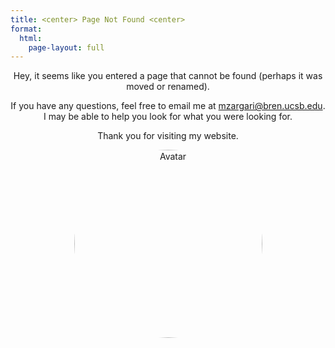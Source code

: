 ```yaml
---
title: <center> Page Not Found <center>
format:
  html:
    page-layout: full
---
```

<style>

.content {
  max-width: 1000px;
  margin: auto;
  padding: 10px;
}
</style>

<center>

Hey, it seems like you entered a page that cannot be found (perhaps it was moved or renamed).

If you have any questions, feel free to email me at <a href="mailto:mzargari@bren.ucsb.edu" target="_blank"> mzargari\@bren.ucsb.edu</a>. I may be able to help you look for what you were looking for.

Thank you for visiting my website.

<style>
img {
  border-radius: 50%;
}
</style>
</head>
<body>

<img src="logos/mz_logo.png" alt="Avatar" style="width:21.5em">

</body>
<center>